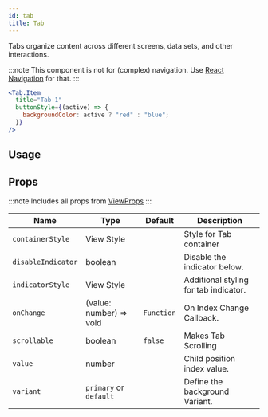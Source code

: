 ```yaml
---
id: tab
title: Tab
---
```



Tabs organize content across different screens, data sets, and other interactions.

:::note
This component is not for (complex) navigation. Use [React Navigation](https://reactnavigation.org) for that.
:::

```jsx
<Tab.Item
  title="Tab 1"
  buttonStyle={(active) => {
    backgroundColor: active ? "red" : "blue";
  }}
/>
```

## Usage

<Usage />

## Props

:::note
Includes all props from [ViewProps](https://reactnative.dev/docs/view#props)
:::

<div class='table-responsive'>

| Name               | Type                    | Default    | Description                           |
| ------------------ | ----------------------- | ---------- | ------------------------------------- |
| `containerStyle`   | View Style              |            | Style for Tab container               |
| `disableIndicator` | boolean                 |            | Disable the indicator below.          |
| `indicatorStyle`   | View Style              |            | Additional styling for tab indicator. |
| `onChange`         | (value: number) => void | `Function` | On Index Change Callback.             |
| `scrollable`       | boolean                 | `false`    | Makes Tab Scrolling                   |
| `value`            | number                  |            | Child position index value.           |
| `variant`          | `primary` or `default`  |            | Define the background Variant.        |

</div>
